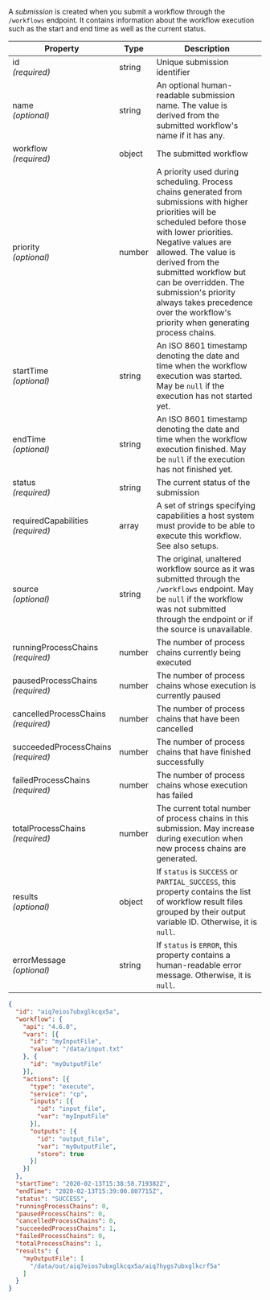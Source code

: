 
A *submission* is created when you submit a <DocsLink href="#workflows">workflow</DocsLink>
through the <DocsLink href="#get-submissions">`/workflows`</DocsLink> endpoint. It contains information
about the workflow execution such as the start and end time as well as the
current <DocsLink href="#submission-status">status</DocsLink>.

| Property                                | Type   | Description
| --------------------------------------- | ------ | -----------
| id<br/>*(required)*                     | string | Unique submission identifier
| name<br/>*(optional)*                   | string | An optional human-readable submission name. The value is derived from the submitted <DocsLink href="#workflows">workflow</DocsLink>'s name if it has any.
| workflow<br/>*(required)*               | object | The submitted <DocsLink href="#workflows">workflow</DocsLink>
| priority<br />*(optional)*              | number | A priority used during scheduling. Process chains generated from submissions with higher priorities will be scheduled before those with lower priorities. Negative values are allowed. The value is derived from the submitted <DocsLink href="#workflows">workflow</DocsLink> but <DocsLink href="#put-submission">can be overridden</DocsLink>. The submission's priority always takes precedence over the workflow's priority when generating process chains.
| startTime<br/>*(optional)*              | string | An ISO 8601 timestamp denoting the date and time when the workflow execution was started. May be `null` if the execution has not started yet.
| endTime<br/>*(optional)*                | string | An ISO 8601 timestamp denoting the date and time when the workflow execution finished. May be `null` if the execution has not finished yet.
| status<br/>*(required)*                 | string | The current <DocsLink href="#submission-status">status</DocsLink> of the submission
| requiredCapabilities<br/>*(required)*   | array  | A set of strings specifying capabilities a host system must provide to be able to execute this workflow. See also <DocsLink href="#setups">setups</DocsLink>.
| source<br/>*(optional)*                 | string | The original, unaltered workflow source as it was submitted through the <DocsLink href="#get-submissions">`/workflows`</DocsLink> endpoint. May be `null` if the workflow was not submitted through the endpoint or if the source is unavailable.
| runningProcessChains<br/>*(required)*   | number | The number of <DocsLink href="#process-chains">process chains</DocsLink> currently being executed
| pausedProcessChains<br/>*(required)*    | number | The number of process chains whose execution is currently paused
| cancelledProcessChains<br/>*(required)* | number | The number of process chains that have been cancelled
| succeededProcessChains<br/>*(required)* | number | The number of process chains that have finished successfully
| failedProcessChains<br/>*(required)*    | number | The number of process chains whose execution has failed
| totalProcessChains<br/>*(required)*     | number | The current total number of process chains in this submission. May increase during execution when new process chains are generated.
| results<br/>*(optional)*                | object | If `status` is `SUCCESS` or `PARTIAL_SUCCESS`, this property contains the list of workflow result files grouped by their output variable ID. Otherwise, it is `null`.
| errorMessage<br/>*(optional)*           | string | If `status` is `ERROR`, this property contains a human-readable error message. Otherwise, it is `null`.

<CodeExample title="Example:">

```json code-example
{
  "id": "aiq7eios7ubxglkcqx5a",
  "workflow": {
    "api": "4.6.0",
    "vars": [{
      "id": "myInputFile",
      "value": "/data/input.txt"
    }, {
      "id": "myOutputFile"
    }],
    "actions": [{
      "type": "execute",
      "service": "cp",
      "inputs": [{
        "id": "input_file",
        "var": "myInputFile"
      }],
      "outputs": [{
        "id": "output_file",
        "var": "myOutputFile",
        "store": true
      }]
    }]
  },
  "startTime": "2020-02-13T15:38:58.719382Z",
  "endTime": "2020-02-13T15:39:00.807715Z",
  "status": "SUCCESS",
  "runningProcessChains": 0,
  "pausedProcessChains": 0,
  "cancelledProcessChains": 0,
  "succeededProcessChains": 1,
  "failedProcessChains": 0,
  "totalProcessChains": 1,
  "results": {
    "myOutputFile": [
      "/data/out/aiq7eios7ubxglkcqx5a/aiq7hygs7ubxglkcrf5a"
    ]
  }
}
```

</CodeExample>
